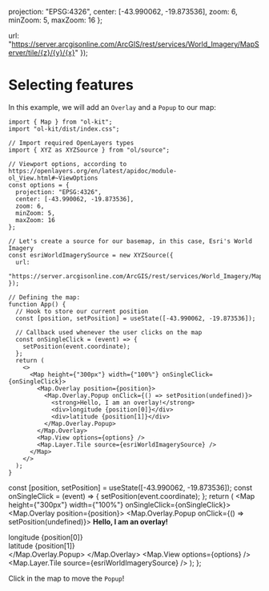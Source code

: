 
  projection: "EPSG:4326",
  center: [-43.990062, -19.873536],
  zoom: 6,
  minZoom: 5,
  maxZoom: 16
};

  url:
    "https://server.arcgisonline.com/ArcGIS/rest/services/World_Imagery/MapServer/tile/{z}/{y}/{x}"
});

<Meta title="Getting Started/Showing Overlays/Creating a popup" />

# Selecting features

In this example, we will add an `Overlay` and a `Popup` to our map:

```tsx
import { Map } from "ol-kit";
import "ol-kit/dist/index.css";

// Import required OpenLayers types
import { XYZ as XYZSource } from "ol/source";

// Viewport options, according to https://openlayers.org/en/latest/apidoc/module-ol_View.html#~ViewOptions
const options = {
  projection: "EPSG:4326",
  center: [-43.990062, -19.873536],
  zoom: 6,
  minZoom: 5,
  maxZoom: 16
};

// Let's create a source for our basemap, in this case, Esri's World Imagery
const esriWorldImagerySource = new XYZSource({
  url:
    "https://server.arcgisonline.com/ArcGIS/rest/services/World_Imagery/MapServer/tile/{z}/{y}/{x}"
});

// Defining the map:
function App() {
  // Hook to store our current position
  const [position, setPosition] = useState([-43.990062, -19.873536]);

  // Callback used whenever the user clicks on the map
  const onSingleClick = (event) => {
    setPosition(event.coordinate);
  };
  return (
    <>
      <Map height={"300px"} width={"100%"} onSingleClick={onSingleClick}>
        <Map.Overlay position={position}>
          <Map.Overlay.Popup onClick={() => setPosition(undefined)}>
            <strong>Hello, I am an overlay!</strong>
            <div>longitude {position[0]}</div>
            <div>latitude {position[1]}</div>
          </Map.Overlay.Popup>
        </Map.Overlay>
        <Map.View options={options} />
        <Map.Layer.Tile source={esriWorldImagerySource} />
      </Map>
    </>
  );
}
```

  const [position, setPosition] = useState([-43.990062, -19.873536]);
  const onSingleClick = (event) => {
    setPosition(event.coordinate);
  };
  return (
    <Map height={"300px"} width={"100%"} onSingleClick={onSingleClick}>
      <Map.Overlay position={position}>
        <Map.Overlay.Popup onClick={() => setPosition(undefined)}>
          <strong>Hello, I am an overlay!</strong>
          <div>longitude {position[0]}</div>
          <div>latitude {position[1]}</div>
        </Map.Overlay.Popup>
      </Map.Overlay>
      <Map.View options={options} />
      <Map.Layer.Tile source={esriWorldImagerySource} />
    </Map>
  );
};

Click in the map to move the `Popup`!

<Story name="Adding a basemap layer">
  <Content />
</Story>
